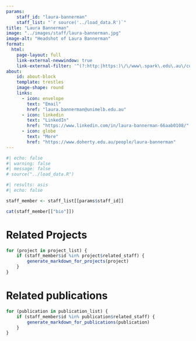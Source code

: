 ```yaml
---
params:
    staff_id: "laura-bannerman"
    staff_list: "`r source('../load_data.R')`"
title: "Laura Bannerman"
image: "../images/staff/laura-bannerman.jpg"
image-alt: "Headshot of Laura Bannerman"
format:
  html:
    page-layout: full
    link-external-newwindow: true
    link-external-filter: '^(?:http:|https:)\/\/www\.spark\.edu\.au\/custom'
about:
    id: about-block
    template: trestles
    image-shape: round
    links:
      - icon: envelope
        text: "Email"
        href: "laura.bannerman@unimelb.edu.au"
      - icon: linkedin
        text: "LinkedIn"
        href: "https://www.linkedin.com/in/laura-bannerman-66aab0108/"
      - icon: globe
        text: "More"
        href: "https://www.doherty.edu.au/people/laura-bannerman"
---
```

   
```r
#| echo: false
#| warning: false
#| message: false
# source("../load_data.R")
```
::: {#about-block}

```r
#| results: asis
#| echo: false

staff_member <- staff_list[[params$staff_id]]

cat(staff_member[["bio"]])

```

:::

# Related Projects

```r
for (project in project_list) {
    if (staff_member$id %in% project$related_staff) {
        generate_markdown_for_projects(project)
    }
}
```

# Related publications

```r
for (publication in publication_list) {
    if (staff_member$id %in% publication$related_staff) {
        generate_markdown_for_publications(publication)
    }
}
```
